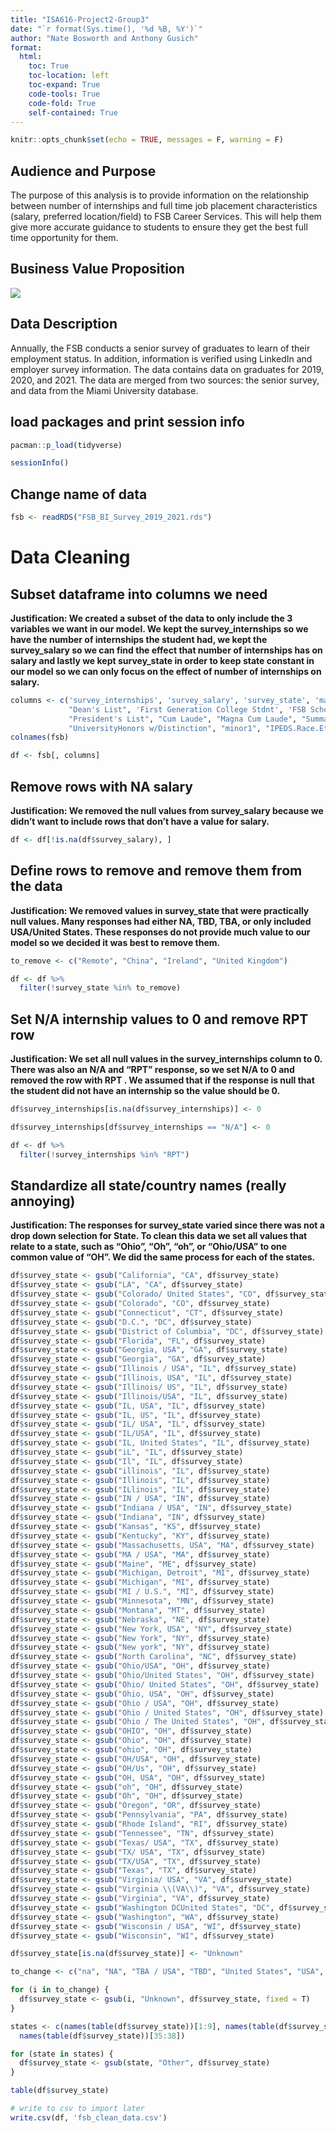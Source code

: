 ```yaml
---
title: "ISA616-Project2-Group3"
date: "`r format(Sys.time(), '%d %B, %Y')`"
author: "Nate Bosworth and Anthony Gusich"
format:
  html:
    toc: True
    toc-location: left
    toc-expand: True
    code-tools: True
    code-fold: True
    self-contained: True
---
```


```r
knitr::opts_chunk$set(echo = TRUE, messages = F, warning = F)
```

## Audience and Purpose
The purpose of this analysis is to provide information on the relationship between number of internships and full time job placement characteristics (salary, preferred location/field) to FSB Career Services. This will help them give more accurate guidance to students to ensure they get the best full time opportunity for them.


## Business Value Proposition

![](images/BusValPropGroup3-01.jpg)

## Data Description
Annually, the FSB conducts a senior survey of graduates to learn of their employment status. In addition, information is verified using LinkedIn and employer survey information. The data contains data on graduates for 2019, 2020, and 2021. The data are merged from two sources: the senior survey, and data from the Miami University database.



## load packages and print session info
```r
pacman::p_load(tidyverse)

sessionInfo()
```

## Change name of data
```r
fsb <- readRDS("FSB_BI_Survey_2019_2021.rds")
```


# Data Cleaning

## Subset dataframe into columns we need
**Justification: We created a subset of the data to only include the 3 variables we want in our model. We kept the survey_internships so we have the number of internships the student had, we kept the survey_salary so we can find the effect that number of internships has on salary and lastly we kept survey_state in order to keep state constant in our model so we can only focus on the effect of number of internships on salary.**
```r
columns <- c('survey_internships', 'survey_salary', 'survey_state', 'major1', 'Combined Bacc and Masters', 
             "Dean's List", 'First Generation College Stdnt', 'FSB Scholars', "Honors Program", 
             "President's List", "Cum Laude", "Magna Cum Laude", "Summa Cum Laude", "University Honors",
             "UniversityHonors w/Distinction", "minor1", "IPEDS.Race.Ethnicity", "Gender", "GPA.Range")
colnames(fsb)

df <- fsb[, columns]
```


## Remove rows with NA salary
**Justification: We removed the null values from survey_salary because we didn’t want to include rows that don’t have a value for salary.**
```r
df <- df[!is.na(df$survey_salary), ]
```


## Define rows to remove and remove them from the data
**Justification: We removed values in survey_state that were practically null values. Many responses had either NA, TBD, TBA, or only included USA/United States. These responses do not provide much value to our model so we decided it was best to remove them.**
```r
to_remove <- c("Remote", "China", "Ireland", "United Kingdom")

df <- df %>%
  filter(!survey_state %in% to_remove)

```


## Set N/A internship values to 0 and remove RPT row
**Justification: We set all null values in the survey_internships column to 0. There was also an N/A and “RPT” response, so we set N/A to 0 and removed the row with RPT . We assumed that if the response is null that the student did not have an internship so the value should be 0.**
```r
df$survey_internships[is.na(df$survey_internships)] <- 0

df$survey_internships[df$survey_internships == "N/A"] <- 0

df <- df %>%
  filter(!survey_internships %in% "RPT")
```


## Standardize all state/country names (really annoying)
**Justification: The responses for survey_state varied since there was not a drop down selection for State. To clean this data we set all values that relate to a state, such as “Ohio”, “Oh”, “oh”, or “Ohio/USA” to one common value of “OH”. We did the same process for each of the states.**
```r
df$survey_state <- gsub("California", "CA", df$survey_state)
df$survey_state <- gsub("LA", "CA", df$survey_state)
df$survey_state <- gsub("Colorado/ United States", "CO", df$survey_state)
df$survey_state <- gsub("Colorado", "CO", df$survey_state)
df$survey_state <- gsub("Connecticut", "CT", df$survey_state)
df$survey_state <- gsub("D.C.", "DC", df$survey_state)
df$survey_state <- gsub("District of Columbia", "DC", df$survey_state)
df$survey_state <- gsub("Florida", "FL", df$survey_state)
df$survey_state <- gsub("Georgia, USA", "GA", df$survey_state)
df$survey_state <- gsub("Georgia", "GA", df$survey_state)
df$survey_state <- gsub("Illinois / USA", "IL", df$survey_state)
df$survey_state <- gsub("Illinois, USA", "IL", df$survey_state)
df$survey_state <- gsub("Illinois/ US", "IL", df$survey_state)
df$survey_state <- gsub("Illinois/USA", "IL", df$survey_state)
df$survey_state <- gsub("IL, USA", "IL", df$survey_state)
df$survey_state <- gsub("IL, US", "IL", df$survey_state)
df$survey_state <- gsub("IL/ USA", "IL", df$survey_state)
df$survey_state <- gsub("IL/USA", "IL", df$survey_state)
df$survey_state <- gsub("IL, United States", "IL", df$survey_state)
df$survey_state <- gsub("iL", "IL", df$survey_state)
df$survey_state <- gsub("Il", "IL", df$survey_state)
df$survey_state <- gsub("illinois", "IL", df$survey_state)
df$survey_state <- gsub("Illinois", "IL", df$survey_state)
df$survey_state <- gsub("ILlinois", "IL", df$survey_state)
df$survey_state <- gsub("IN / USA", "IN", df$survey_state)
df$survey_state <- gsub("Indiana / USA", "IN", df$survey_state)
df$survey_state <- gsub("Indiana", "IN", df$survey_state)
df$survey_state <- gsub("Kansas", "KS", df$survey_state)
df$survey_state <- gsub("Kentucky", "KY", df$survey_state)
df$survey_state <- gsub("Massachusetts, USA", "MA", df$survey_state)
df$survey_state <- gsub("MA / USA", "MA", df$survey_state)
df$survey_state <- gsub("Maine", "ME", df$survey_state)
df$survey_state <- gsub("Michigan, Detroit", "MI", df$survey_state)
df$survey_state <- gsub("Michigan", "MI", df$survey_state)
df$survey_state <- gsub("MI / U.S.", "MI", df$survey_state)
df$survey_state <- gsub("Minnesota", "MN", df$survey_state)
df$survey_state <- gsub("Montana", "MT", df$survey_state)
df$survey_state <- gsub("Nebraska", "NE", df$survey_state)
df$survey_state <- gsub("New York, USA", "NY", df$survey_state)
df$survey_state <- gsub("New York", "NY", df$survey_state)
df$survey_state <- gsub("New york", "NY", df$survey_state)
df$survey_state <- gsub("North Carolina", "NC", df$survey_state)
df$survey_state <- gsub("Ohio/USA", "OH", df$survey_state)
df$survey_state <- gsub("Ohio/United States", "OH", df$survey_state)
df$survey_state <- gsub("Ohio/ United States", "OH", df$survey_state)
df$survey_state <- gsub("Ohio, USA", "OH", df$survey_state)
df$survey_state <- gsub("Ohio / USA", "OH", df$survey_state)
df$survey_state <- gsub("Ohio / United States", "OH", df$survey_state)
df$survey_state <- gsub("Ohio / The United States", "OH", df$survey_state)
df$survey_state <- gsub("OHIO", "OH", df$survey_state)
df$survey_state <- gsub("Ohio", "OH", df$survey_state)
df$survey_state <- gsub("ohio", "OH", df$survey_state)
df$survey_state <- gsub("OH/USA", "OH", df$survey_state)
df$survey_state <- gsub("OH/Us", "OH", df$survey_state)
df$survey_state <- gsub("OH, USA", "OH", df$survey_state)
df$survey_state <- gsub("oh", "OH", df$survey_state)
df$survey_state <- gsub("Oh", "OH", df$survey_state)
df$survey_state <- gsub("Oregon", "OR", df$survey_state)
df$survey_state <- gsub("Pennsylvania", "PA", df$survey_state)
df$survey_state <- gsub("Rhode Island", "RI", df$survey_state)
df$survey_state <- gsub("Tennessee", "TN", df$survey_state)
df$survey_state <- gsub("Texas/ USA", "TX", df$survey_state)
df$survey_state <- gsub("TX/ USA", "TX", df$survey_state)
df$survey_state <- gsub("TX/USA", "TX", df$survey_state)
df$survey_state <- gsub("Texas", "TX", df$survey_state)
df$survey_state <- gsub("Virginia/ USA", "VA", df$survey_state)
df$survey_state <- gsub("Virginia \\(VA\\)", "VA", df$survey_state)
df$survey_state <- gsub("Virginia", "VA", df$survey_state)
df$survey_state <- gsub("Washington DCUnited States", "DC", df$survey_state)
df$survey_state <- gsub("Washington", "WA", df$survey_state)
df$survey_state <- gsub("Wisconsin / USA", "WI", df$survey_state)
df$survey_state <- gsub("Wisconsin", "WI", df$survey_state)

df$survey_state[is.na(df$survey_state)] <- "Unknown"

to_change <- c("na", "NA", "TBA / USA", "TBD", "United States", "USA", "US")

for (i in to_change) {
  df$survey_state <- gsub(i, "Unknown", df$survey_state, fixed = T)
}

states <- c(names(table(df$survey_state))[1:9], names(table(df$survey_state))[11:27], names(table(df$survey_state))[29:33], 
  names(table(df$survey_state))[35:38])

for (state in states) {
  df$survey_state <- gsub(state, "Other", df$survey_state)
}

table(df$survey_state)
```


```r
# write to csv to import later
write.csv(df, 'fsb_clean_data.csv')
```


